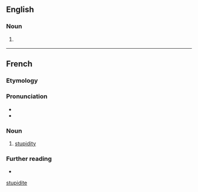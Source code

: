 ==English==

===Noun===
{{en-noun|?}}

# {{lb|en|rare|nonstandard}} {{alternative form of|en|stupidity}}

[[Category:English terms spelled with É|stupidite]]

----

==French==

===Etymology===
{{uder|fr|la|stupiditas}}

===Pronunciation===
* {{fr-IPA}}
* {{audio|fr|LL-Q150 (fra)-VictorDtmtc-stupidité.wav|audio}}

===Noun===
{{fr-noun|f}}

# [[stupidity]]

===Further reading===
* {{R:TLFi}}